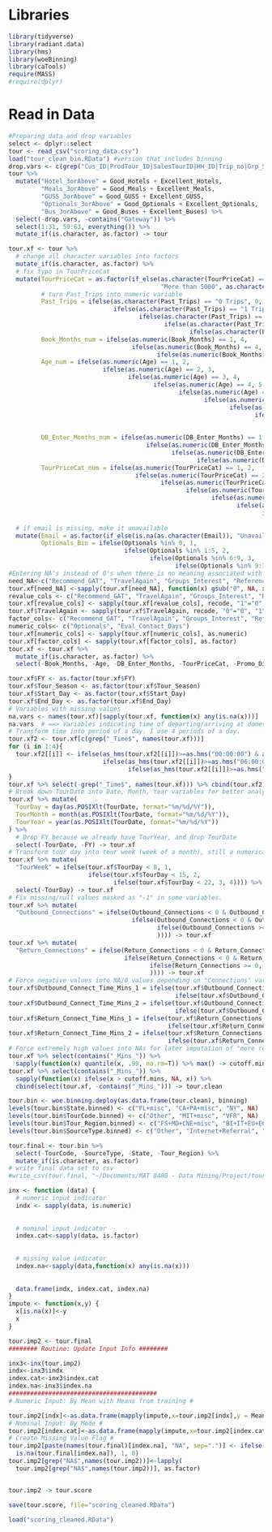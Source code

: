 
# Libraries
```r
library(tidyverse)
library(radiant.data)
library(hms)
library(woeBinning)
library(caTools)
require(MASS)
#require(dplyr)
```

# Read in Data
```r
#Preparing data and drop variables
select <- dplyr::select
tour <- read_csv("scoring_data.csv")
load("tour_clean_bin.RData") #version that includes binning
drop.vars <- c(grep("Cus_ID|ProdTour_ID|SalesTourID|HH_ID|Trip_no|Grp_Size_Cat|^(Poor|Fair|Good|Excellent)", names(tour)))
tour %>% 
  mutate("Hotel_3orAbove" = Good_Hotels + Excellent_Hotels,
         "Meals_3orAbove" = Good_Meals + Excellent_Meals,
         "GUSS_3orAbove" = Good_GUSS + Excellent_GUSS,
         "Optionals_3orAbove" = Good_Optionals + Excellent_Optionals,
         "Bus_3orAbove" = Good_Buses + Excellent_Buses) %>% 
  select(-drop.vars, -contains("Gateway")) %>% 
  select(1:31, 59:63, everything()) %>%
  mutate_if(is.character, as.factor) -> tour
```

```r
tour.xf <- tour %>%
  # change all character variables into factors
  mutate_if(is.character, as.factor) %>%
  # fix typo in TourPriceCat
  mutate(TourPriceCat = as.factor(if_else(as.character(TourPriceCat) == "More than 50", 
                                          "More than 5000", as.character(TourPriceCat))),
         # turn Past_Trips into numeric variable
         Past_Trips = ifelse(as.character(Past_Trips) == "0 Trips", 0,
                             ifelse(as.character(Past_Trips) == "1 Trip", 1,
                                    ifelse(as.character(Past_Trips) == "2 Trips", 2,
                                           ifelse(as.character(Past_Trips) == "3 Trips", 3,
                                                  ifelse(as.character(Past_Trips) == "4 Trips", 4, NA))))),
         Book_Months_num = ifelse(as.numeric(Book_Months) == 1, 4,
                                  ifelse(as.numeric(Book_Months) == 4, 5,
                                         ifelse(as.numeric(Book_Months) == 5, 1, as.numeric(Book_Months)))),
         Age_num = ifelse(as.numeric(Age) == 1, 2,
                          ifelse(as.numeric(Age) == 2, 3,
                                 ifelse(as.numeric(Age) == 3, 4,
                                        ifelse(as.numeric(Age) == 4, 5,
                                               ifelse(as.numeric(Age) == 5, 6,
                                                      ifelse(as.numeric(Age) == 6, 7,
                                                             ifelse(as.numeric(Age) == 7, 8,
                                                                    ifelse(as.numeric(Age) == 8, NA,
                                                                           ifelse(as.numeric(Age) == 9, 9,
                                                                                  ifelse(as.numeric(Age) == 10, 1, NA)))))))))),
         DB_Enter_Months_num = ifelse(as.numeric(DB_Enter_Months) == 1, 2,
                                      ifelse(as.numeric(DB_Enter_Months) == 2, 3,
                                             ifelse(as.numeric(DB_Enter_Months) == 3, 4,
                                                    ifelse(as.numeric(DB_Enter_Months) == 4, 1, NA)))),
         TourPriceCat_num = ifelse(as.numeric(TourPriceCat) == 1, 2,
                                   ifelse(as.numeric(TourPriceCat) == 2, 3,
                                          ifelse(as.numeric(TourPriceCat) == 3, 4,
                                                 ifelse(as.numeric(TourPriceCat) == 4, 5,
                                                        ifelse(as.numeric(TourPriceCat) == 5, 6,
                                                               ifelse(as.numeric(TourPriceCat) == 6, 7,
                                                                      ifelse(as.numeric(TourPriceCat) == 7, 8,
                                                                             ifelse(as.numeric(TourPriceCat) == 8, 1, NA))))))))) %>%
  # if email is missing, make it unavailable
  mutate(Email = as.factor(if_else(is.na(as.character(Email)), "Unavailable", as.character(Email))),
         Optionals_Bin = ifelse(Optionals %in% 0, 1,
                                ifelse(Optionals %in% 1:5, 2,
                                       ifelse(Optionals %in% 6:9, 3,
                                              ifelse(Optionals %in% 9:12, 4, 5)))))
#Entering NA's instead of 0's when there is no meaning associated with 0
need_NA<-c("Recommend_GAT", "TravelAgain", "Groups_Interest", "Reference", "Overall_Impression", "Pre_Departure", "Flight_Itin")
tour.xf[need_NA] <-sapply(tour.xf[need_NA], function(x) gsub("0", NA, x))
revalue_cols <- c("Recommend_GAT", "TravelAgain", "Groups_Interest", "Reference")
tour.xf[revalue_cols] <- sapply(tour.xf[revalue_cols], recode, "1"="0", "2"="1")
tour.xf$TravelAgain <- sapply(tour.xf$TravelAgain, recode, "0"="0", "1"="1", "3"="1")
factor_cols<- c("Recommend_GAT", "TravelAgain", "Groups_Interest", "Reference", "Overall_Impression", "Pre_Departure", "Flight_Itin", "TD_Overall", "Extension", "Insurance", "FltGty", "Complaint_Event", "Voucher_Event")
numeric_cols<- c("Optionals", "Eval_Contact_Days")
tour.xf[numeric_cols] <- sapply(tour.xf[numeric_cols], as.numeric)
tour.xf[factor_cols] <- sapply(tour.xf[factor_cols], as.factor)
tour.xf <- tour.xf %>%
  mutate_if(is.character, as.factor) %>%
  select(-Book_Months, -Age, -DB_Enter_Months, -TourPriceCat, -Promo_Disc, -Optionals)
```

```r
tour.xf$FY <- as.factor(tour.xf$FY)
tour.xf$Tour_Season <- as.factor(tour.xf$Tour_Season)
tour.xf$Start_Day <- as.factor(tour.xf$Start_Day)
tour.xf$End_Day <- as.factor(tour.xf$End_Day)
# Variables with missing values
na.vars <- names(tour.xf)[sapply(tour.xf, function(x) any(is.na(x)))]
na.vars  # ==> Variables indicating time of departing/arriving at domestic/international airports have missing values.
# Transform time into period of a day. I use 4 periods of a day.
tour.xf2 <- tour.xf[c(grep("_Time$", names(tour.xf)))]
for (i in 1:4){
  tour.xf2[[i]] <- ifelse(as_hms(tour.xf2[[i]])>=as.hms("00:00:00") & as_hms(tour.xf2[[i]])<=as.hms("05:59:59"),"Night",
                          ifelse(as_hms(tour.xf2[[i]])>=as.hms("06:00:00") & as_hms(tour.xf2[[i]])<=as.hms("11:59:59"),"Morning",
                                 ifelse(as_hms(tour.xf2[[i]])>=as.hms("12:00:00") & as_hms(tour.xf2[[i]])<=as.hms("17:59:59"),"Afternoon","Evening")))
}
tour.xf %>% select(-grep("_Time$", names(tour.xf))) %>% cbind(tour.xf2) -> tour.xf
# Break down TourDate into Date, Month, Year variables for better analysis
tour.xf %>% mutate(
  TourDay = day(as.POSIXlt(TourDate, format="%m/%d/%Y")),
  TourMonth = month(as.POSIXlt(TourDate, format="%m/%d/%Y")),
  TourYear = year(as.POSIXlt(TourDate, format="%m/%d/%Y"))
) %>% 
  # Drop FY because we already have TourYear, and drop TourDate
  select(-TourDate, -FY) -> tour.xf
# Transform tour day into tour week (week of a month), still a numerical variable 
tour.xf %>% mutate(
  "TourWeek" = ifelse(tour.xf$TourDay < 8, 1,
                      ifelse(tour.xf$TourDay < 15, 2,
                             ifelse(tour.xf$TourDay < 22, 3, 4)))) %>% 
  select(-TourDay) -> tour.xf
# Fix missing/null values masked as "-1" in some variables.
tour.xf %>% mutate(
  "Outbound_Connections" = ifelse(Outbound_Connections < 0 & Outbound_Connect_Time_Mins_2 > 0, 2,
                                  ifelse(Outbound_Connections < 0 & Outbound_Connect_Time_Mins_1 > 0, 1,
                                         ifelse(Outbound_Connections >= 0, Outbound_Connections, 0
                                         )))) -> tour.xf
tour.xf %>% mutate(
  "Return_Connections" = ifelse(Return_Connections < 0 & Return_Connect_Time_Mins_2 > 0, 2,
                                ifelse(Return_Connections < 0 & Return_Connect_Time_Mins_1 > 0, 1,
                                       ifelse(Return_Connections >= 0, Return_Connections, 0
                                       )))) -> tour.xf
# Force negative values into NA/0 values depending on "Connections" variables to ensure logical imputation later
tour.xf$Outbound_Connect_Time_Mins_1 = ifelse(tour.xf$Outbound_Connections == 0, 0, 
                                              ifelse(tour.xf$Outbound_Connect_Time_Mins_1 <= 0, NA, tour.xf$Outbound_Connect_Time_Mins_1))
tour.xf$Outbound_Connect_Time_Mins_2 = ifelse(tour.xf$Outbound_Connections %in% c(0, 1), 0, 
                                              ifelse(tour.xf$Outbound_Connect_Time_Mins_2 <= 0, NA, tour.xf$Outbound_Connect_Time_Mins_2))
tour.xf$Return_Connect_Time_Mins_1 = ifelse(tour.xf$Return_Connections == 0, 0, 
                                            ifelse(tour.xf$Return_Connect_Time_Mins_1 <= 0, NA, tour.xf$Return_Connect_Time_Mins_1))
tour.xf$Return_Connect_Time_Mins_2 = ifelse(tour.xf$Return_Connections %in% c(0, 1), 0, 
                                            ifelse(tour.xf$Return_Connect_Time_Mins_2 <= 0, NA, tour.xf$Return_Connect_Time_Mins_2))
# Force extremely high values into NAs for later imputation of "more reasonable" values
tour.xf %>% select(contains("_Mins_")) %>% 
  sapply(function(x) quantile(x, .99, na.rm=T)) %>% max() -> cutoff.mins # Use 99th percentile as threshold
tour.xf %>% select(contains("_Mins_")) %>%
  sapply(function(x) ifelse(x > cutoff.mins, NA, x)) %>% 
  cbind(select(tour.xf, -contains("_Mins_"))) -> tour.clean
```


```r
tour.bin <- woe.binning.deploy(as.data.frame(tour.clean), binning)
levels(tour.bin$State.binned) <- c("FL+misc", "CA+PA+misc", "NY", NA)
levels(tour.bin$TourCode.binned) <- c("Other", "MIT+misc", "VFR", NA)
levels(tour.bin$Tour_Region.binned) <- c("FS+MD+CNE+misc", "BI+IT+EU+EC+misc", "AM", NA)
levels(tour.bin$SourceType.binned) <- c("Other", "Internet+Referral", "Old Src IDs+misc", NA)
```

```r
tour.final <- tour.bin %>%
  select(-TourCode, -SourceType, -State, -Tour_Region) %>%
  mutate_if(is.character, as.factor)
# write final data set to csv
#write_csv(tour.final, "~/Documents/MAT 8480 - Data Mining/Project/tour.final.csv")
```

```r
inx <- function (data) { 
  # numeric input indicator
  indx <- sapply(data, is.numeric)
  
  
  # nominal input indicator
  index.cat<-sapply(data, is.factor)
  
  
  # missing value indicator
  index.na<-sapply(data,function(x) any(is.na(x)))
 
  
  data.frame(indx, index.cat, index.na)
}
impute <- function(x,y) {
  x[is.na(x)]<-y
  x
}

```

```r
tour.imp2 <- tour.final
######## Routine: Update Input Info ########

inx3<-inx(tour.imp2)
indx<-inx3$indx
index.cat<-inx3$index.cat
index.na<-inx3$index.na
#########################################
# Numeric Input: By Mean with Means from training #

tour.imp2[indx]<-as.data.frame(mapply(impute,x=tour.imp2[indx],y = Mean))
# Nominal Input: By Mode #
tour.imp2[index.cat]<-as.data.frame(mapply(impute,x=tour.imp2[index.cat],y = Mode))
# Create Missing Value Flag #
tour.imp2[paste(names(tour.final)[index.na], "NA", sep=".")] <- ifelse(
  is.na(tour.final[index.na]), 1, 0)
tour.imp2[grep("NA$",names(tour.imp2))]<-lapply(
  tour.imp2[grep("NA$",names(tour.imp2))], as.factor) 


tour.imp2 -> tour.score

save(tour.score, file="scoring_cleaned.RData")

load("scoring_cleaned.RData")
```
